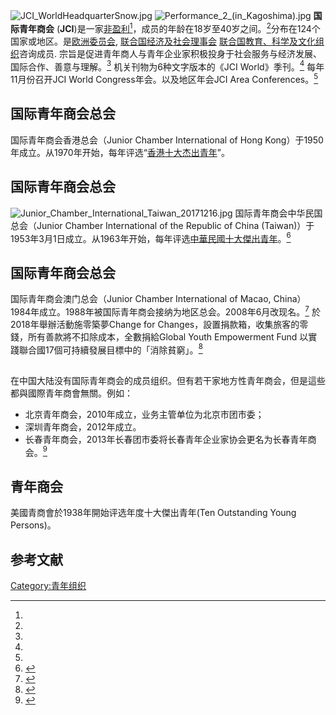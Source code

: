 {{Infobox organization
| logo = 
| type = {{tsl|en|International non-governmental organization|国际非官方组织}}
| leader_title  =  總會主席
| leader_name   = Dawn Hetzel (2017)
| leader_title2 = 總會秘書長
| leader_name2  = Arrey L. Obenson
| key_people =
| footnotes =
| name = Junior Chamber International
| logo_size=250px
| founded_date = {{Start date and years ago|df=yes|1915|10|13}}
| founder = {{tsl|en|Henry Giessenbier}}
| location = {{USA}}[[圣路易斯_(密苏里州)|圣路易斯]]
| coordinates = {{coord|38.6555556|-90.5566667|format=dms|display=inline,title|type:landmark_region:US-MO}}
| origins = {{USA}}
| area_served = [[世界|世界]]
| mission =  
| method = {{tsl|en|Community service|社会服务}}
| revenue =
| endowment =
| num_volunteers =
| num_employees = 23
| num_members = 170,000+
| owner =
| Non-profit_slogan = Be Better
| homepage = {{URL|https://www.jci.cc}}
| dissolved =
}}
[[File:JCI_WorldHeadquarterSnow.jpg|thumbnail]]
[[File:Performance_2_(in_Kagoshima).jpg|thumbnail]]
'''国际青年商会''' ('''JCI''')是一家[[非盈利|非盈利]]{{tsl|en|international non-governmental organization|国际非官方组织}}<ref name=lawson/>，成员的年龄在18岁至40岁之间。<ref name=about/>分布在124个国家或地区。是[[欧洲委员会|欧洲委员会]], [[联合国经济及社会理事会|联合国经济及社会理事会]]  [[联合国教育、科学及文化组织|联合国教育、科学及文化组织]]咨询成员. 宗旨是促进青年商人与青年企业家积极投身于社会服务与经济发展、国际合作、善意与理解。<ref name=lawson/>  机关刊物为6种文字版本的《JCI World》季刊。<ref name=lawson/> 每年11月份召开JCI World Congress年会。以及地区年会JCI Area Conferences。<ref name=history/>

==国际青年商会{{HKG}}总会==
国际青年商会香港总会（Junior Chamber International of Hong Kong）于1950年成立。从1970年开始，每年评选“[[香港十大杰出青年|香港十大杰出青年]]”。

==国际青年商会{{ROC}}总会==
[[File:Junior_Chamber_International_Taiwan_20171216.jpg|thumb]]
国际青年商会中华民国总会（Junior Chamber International of the Republic of China (Taiwan)）于1953年3月1日成立。从1963年开始，每年评选[[中華民國十大傑出青年|中華民國十大傑出青年]]。<ref>{{Cite web |url=http://www.sclf.org/lajl/hzjg/200910/t20091030_14518.htm |title=台湾十大杰出青年基金会简介 |accessdate=2017-03-13 |archive-date=2018-03-22 |archive-url=https://web.archive.org/web/20180322015406/http://www.sclf.org/lajl/hzjg/200910/t20091030_14518.htm |dead-url=no }}</ref>

==国际青年商会{{CNMO}}总会==
国际青年商会澳门总会（Junior Chamber International of Macao, China）1984年成立。1988年被国际青年商会接纳为地区总会。2008年6月改现名。<ref>{{Cite web |url=https://bo.io.gov.mo/bo/ii/2008/26/anotariais_cn.asp#371 |title=存档副本 |accessdate=2020-07-06 |archive-date=2020-07-07 |archive-url=https://web.archive.org/web/20200707041148/https://bo.io.gov.mo/bo/ii/2008/26/anotariais_cn.asp#371 |dead-url=no }}</ref>
於2018年舉辦活動施零築夢Change for Changes，設置捐款箱，收集旅客的零錢，所有善款將不扣除成本，全數捐給Global Youth Empowerment Fund 以實踐聯合國17個可持續發展目標中的「消除貧窮」。<ref>{{Cite web |url=https://www.macaumemory.mo/interaction/memory_52cb136244e44127972f0d2f8b061471#.XwLYnUOxHjs.link |title=存档副本 |accessdate=2020-07-06 |archive-date=2020-07-06 |archive-url=https://web.archive.org/web/20200706080317/https://www.macaumemory.mo/interaction/memory_52cb136244e44127972f0d2f8b061471#.XwLYnUOxHjs.link |dead-url=no }}</ref>

=={{PRC}}==
在中国大陆没有国际青年商会的成员组织。但有若干家地方性青年商会，但是這些都與國際青年商會無關。例如：
*北京青年商会，2010年成立，业务主管单位为北京市团市委；
*深圳青年商会，2012年成立。
*长春青年商会，2013年长春团市委将长春青年企业家协会更名为长春青年商会。<ref>{{Cite web |url=http://changchun.huatu.com/2013/0627/644652.html |title=青年企业家协会更名长春青年商会 |access-date=2017-03-13 |archive-date=2019-08-09 |archive-url=https://web.archive.org/web/20190809040411/http://changchun.huatu.com/2013/0627/644652.html }}</ref>

=={{USA}}青年商会==
美國青商會於1938年開始评选年度十大傑出青年(Ten Outstanding Young Persons)。

==参考文献==
{{Reflist|refs=

<ref name=about>{{cite web|title = Welcome to JCI - Young Active Citizens Creating Positive Change|publisher = Junior Chamber International|url = http://www.jci.cc/guests/en/aboutjci|accessdate = 2010-08-15|deadurl = yes|archiveurl = https://web.archive.org/web/20100821211235/http://www.jci.cc/guests/en/aboutjci|archivedate = 2010-08-21}}</ref>

<ref name=history>{{cite book|title=A Legacy of Leadership: The U.S. Junior Chamber of Commerce |last=John Clark|year=1995|isbn=0964545608|page=224}}</ref>

<ref name=lawson>"Jaycees International", in Edward Lawson, Mary Lou Bertucci (1996). [https://books.google.com/books?id=J-SrdFtSuDUC&pg=PA911#v=onepage&q&f=false ''Encyclopedia of human rights''], second edition. Washington, DC: Taylor & Francis. ISBN 9781560323624. {{nobreak|p. 911.}}</ref>

}}
[[Category:青年组织|Category:青年组织]]